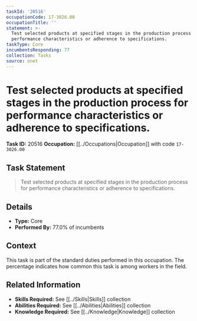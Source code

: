 ```yaml
---
taskId: '20516'
occupationCode: 17-3026.00
occupationTitle: ''
statement: >-
  Test selected products at specified stages in the production process for
  performance characteristics or adherence to specifications.
taskType: Core
incumbentsResponding: 77
collection: Tasks
source: onet
---
```

# Test selected products at specified stages in the production process for performance characteristics or adherence to specifications.

**Task ID:** 20516
**Occupation:** [[../Occupations|Occupation]] with code `17-3026.00`

## Task Statement

> Test selected products at specified stages in the production process for performance characteristics or adherence to specifications.

## Details

- **Type:** Core
- **Performed By:** 77.0% of incumbents

## Context

This task is part of the standard duties performed in this occupation. The percentage indicates how common this task is among workers in the field.

## Related Information

- **Skills Required:** See [[../Skills|Skills]] collection
- **Abilities Required:** See [[../Abilities|Abilities]] collection
- **Knowledge Required:** See [[../Knowledge|Knowledge]] collection
